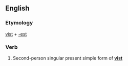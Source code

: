 ==English==

===Etymology===
[[vist]] + [[-est]]

===Verb===
{{en-verb form}}

# {{context|archaic|lang=en}} Second-person singular present simple form of '''[[vist]]'''